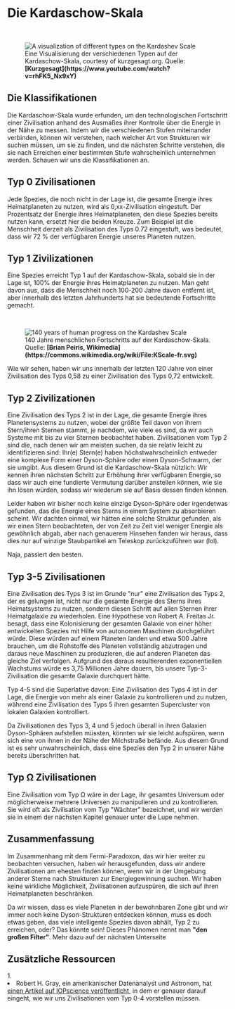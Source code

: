 
# Die Kardaschow-Skala

<br/>
<figure>
<Image src={require(".//../../../../resources/images/kardashev.png")} alt="A visualization of different types on the Kardashev Scale" />
<figcaption style={{ color: "rgb(156, 156, 156)", fontSize: "14px", marginTop: "2px" }}>Eine Visualisierung der verschiedenen Typen auf der Kardaschow-Skala, courtesy of kurzgesagt.org. Quelle: <strong>[Kurzgesagt](https://www.youtube.com/watch?v=rhFK5_Nx9xY)</strong></figcaption>
</figure>

## Die Klassifikationen
Die Kardaschow-Skala wurde erfunden, um den technologischen Fortschritt einer Zivilisation anhand des Ausmaßes ihrer Kontrolle über die Energie in der Nähe zu messen. Indem wir die verschiedenen Stufen miteinander verbinden, können wir verstehen, nach welcher Art von Strukturen wir suchen müssen, um sie zu finden, und die nächsten Schritte verstehen, die sie nach Erreichen einer bestimmten Stufe wahrscheinlich unternehmen werden. Schauen wir uns die Klassifikationen an.

## Typ 0 Zivilisationen
Jede Spezies, die noch nicht in der Lage ist, die gesamte Energie ihres Heimatplaneten zu nutzen, wird als 0,xx-Zivilisation eingestuft. Der Prozentsatz der Energie ihres Heimatplaneten, den diese Spezies bereits nutzen kann, ersetzt hier die beiden Kreuze. Zum Beispiel ist die Menschheit derzeit als Zivilisation des Typs 0.72 eingestuft, was bedeutet, dass wir 72 % der verfügbaren Energie unseres Planeten nutzen.

## Typ 1 Zivilizationen
Eine Spezies erreicht Typ 1 auf der Kardaschow-Skala, sobald sie in der Lage ist, 100% der Energie ihres Heimatplaneten zu nutzen. Man geht davon aus, dass die Menschheit noch 100-200 Jahre davon entfernt ist, aber innerhalb des letzten Jahrhunderts hat sie bedeutende Fortschritte gemacht.

<br/>
<figure>
<Image src={require(".//../../../../resources/images/kardashev2.png")} alt="140 years of human progress on the Kardashev Scale" />
<figcaption style={{ color: "rgb(156, 156, 156)", fontSize: "14px", marginTop: "2px" }}>140 Jahre menschlichen Fortschritts auf der Kardaschow-Skala. Quelle: <strong>[Brian Peiris, Wikimedia](https://commons.wikimedia.org/wiki/File:KScale-fr.svg)</strong></figcaption>
</figure>

Wie wir sehen, haben wir uns innerhalb der letzten 120 Jahre von einer Zivilisation des Typs 0,58 zu einer Zivilisation des Typs 0,72 entwickelt. 

## Typ 2 Zivilizationen
Eine Zivilisation des Typs 2 ist in der Lage, die gesamte Energie ihres Planetensystems zu nutzen, wobei der größte Teil davon von ihrem Stern/ihren Sternen stammt, je nachdem, wie viele es sind, da wir auch Systeme mit bis zu vier Sternen beobachtet haben. Zivilisationen vom Typ 2 sind die, nach denen wir am meisten suchen, da sie relativ leicht zu identifizieren sind: Ihr(e) Stern(e) haben höchstwahrscheinlich entweder eine komplexe Form einer Dyson-Sphäre oder einen Dyson-Schwarm, der sie umgibt. Aus diesem Grund ist die Kardaschow-Skala nützlich: Wir kennen ihren nächsten Schritt zur Erhöhung ihrer verfügbaren Energie, so dass wir auch eine fundierte Vermutung darüber anstellen können, wie sie ihn lösen würden, sodass wir wiederum sie auf Basis dessen finden können.

Leider haben wir bisher noch keine einzige Dyson-Sphäre oder irgendetwas gefunden, das die Energie eines Sterns in einem System zu absorbieren scheint. Wir dachten einmal, wir hätten eine solche Struktur gefunden, als wir einen Stern beobachteten, der von Zeit zu Zeit viel weniger Energie als gewöhnlich abgab, aber nach genauerem Hinsehen fanden wir heraus, dass dies nur auf winzige Staubpartikel am Teleskop zurückzuführen war (lol).

Naja, passiert den besten.

## Typ 3-5 Zivilisationen
Eine Zivilisation des Typs 3 ist im Grunde "nur" eine Zivilisation des Typs 2, der es gelungen ist, nicht nur die gesamte Energie des Sterns ihres Heimatsystems zu nutzen, sondern diesen Schritt auf allen Sternen ihrer Heimatgalaxie zu wiederholen. Eine Hypothese von Robert A. Freitas Jr. besagt, dass eine Kolonisierung der gesamten Galaxie von einer höher entwickelten Spezies mit Hilfe von autonomen Maschinen durchgeführt würde. Diese würden auf einem Planeten landen und etwa 500 Jahre brauchen, um die Rohstoffe des Planeten vollständig abzutragen und daraus neue Maschinen zu produzieren, die auf anderen Planeten das gleiche Ziel verfolgen. Aufgrund des daraus resultierenden exponentiellen Wachstums würde es 3,75 Millionen Jahre dauern, bis unsere Typ-3-Zivilisation die gesamte Galaxie durchquert hätte.

Typ 4-5 sind die Superlative davon: Eine Zivilisation des Typs 4 ist in der Lage, die Energie von mehr als einer Galaxie zu kontrollieren und zu nutzen, während eine Zivilisation des Typs 5 ihren gesamten Supercluster von lokalen Galaxien kontrolliert. 

Da Zivilisationen des Typs 3, 4 und 5 jedoch überall in ihren Galaxien Dyson-Sphären aufstellen müssten, könnten wir sie leicht aufspüren, wenn sich eine von ihnen in der Nähe der Milchstraße befände. Aus diesem Grund ist es sehr unwahrscheinlich, dass eine Spezies den Typ 2 in unserer Nähe bereits überschritten hat.

## Typ Ω Zivilisationen
Eine Zivilisation vom Typ Ω wäre in der Lage, ihr gesamtes Universum oder möglicherweise mehrere Universen zu manipulieren und zu kontrollieren. Sie wird oft als Zivilisation vom Typ "Wächter" bezeichnet, und wir werden sie in einem der nächsten Kapitel genauer unter die Lupe nehmen.

## Zusammenfassung
Im Zusammenhang mit dem Fermi-Paradoxon, das wir hier weiter zu beobachten versuchen, haben wir herausgefunden, dass wir andere Zivilisationen am ehesten finden können, wenn wir in der Umgebung anderer Sterne nach Strukturen zur Energiegewinnung suchen. Wir haben keine wirkliche Möglichkeit, Zivilisationen aufzuspüren, die sich auf ihren Heimatplaneten beschränken.

Da wir wissen, dass es viele Planeten in der bewohnbaren Zone gibt und wir immer noch keine Dyson-Strukturen entdecken können, muss es doch etwas geben, das viele intelligente Spezies davon abhält, Typ 2 zu erreichen, oder? Das könnte sein! Dieses Phänomen nennt man <strong>"den großen Filter"</strong>. Mehr dazu auf der nächsten Unterseite


## Zusätzliche Ressourcen
<AdditionalResources>
  <div>
    <span>1. </span><li>Robert H. Gray, ein amerikanischer Datenanalyst und Astronom, hat <a href="https://iopscience.iop.org/article/10.3847/1538-3881/ab792b" target="_blank">einen Artikel auf IOPscience veröffentlicht</a>, in dem er genauer darauf eingeht, wie wir uns Zivilisationen vom Typ 0-4 vorstellen müssen.</li>
  </div>
</AdditionalResources>


<Analytics />